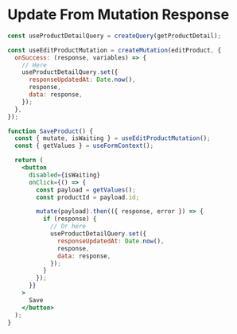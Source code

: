 # Update From Mutation Response

```jsx {4-11,26-33}
const useProductDetailQuery = createQuery(getProductDetail);

const useEditProductMutation = createMutation(editProduct, {
  onSuccess: (response, variables) => {
    // Here
    useProductDetailQuery.set({
      responseUpdatedAt: Date.now(),
      response,
      data: response,
    });
  },
});

function SaveProduct() {
  const { mutate, isWaiting } = useEditProductMutation();
  const { getValues } = useFormContext();

  return (
    <button
      disabled={isWaiting}
      onClick={() => {
        const payload = getValues();
        const productId = payload.id;

        mutate(payload).then(({ response, error }) => {
          if (response) {
            // Or here
            useProductDetailQuery.set({
              responseUpdatedAt: Date.now(),
              response,
              data: response,
            });
          }
        });
      }}
    >
      Save
    </button>
  );
}
```
